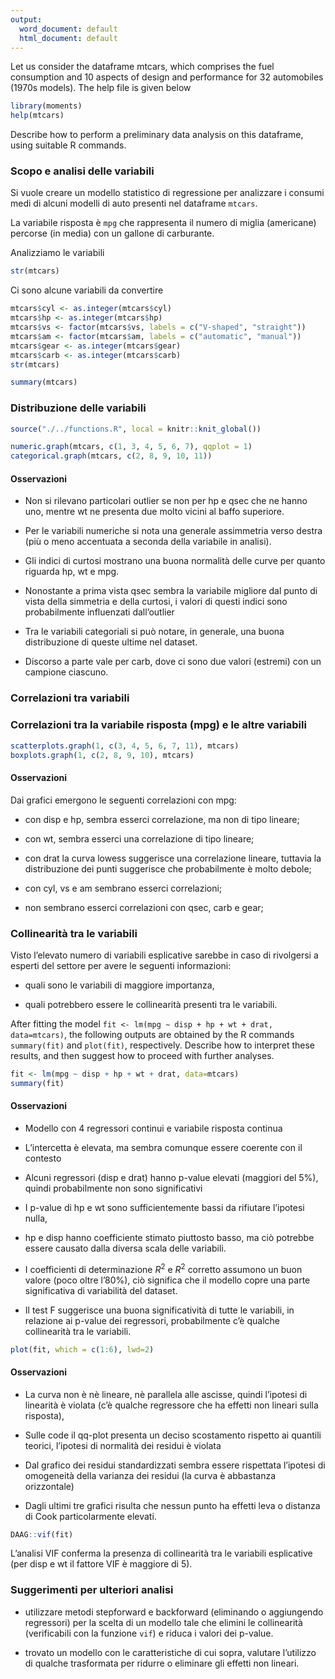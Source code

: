 ```yaml
---
output:
  word_document: default
  html_document: default
---
```


Let us consider the dataframe mtcars, which comprises the fuel
consumption and 10 aspects of design and performance for 32 automobiles
(1970s models). The help file is given below

```r
library(moments)
help(mtcars)
```

Describe how to perform a preliminary data analysis on this dataframe,
using suitable R commands.

### Scopo e analisi delle variabili

Si vuole creare un modello statistico di regressione per analizzare i consumi 
medi di alcuni modelli di auto presenti nel dataframe `mtcars`.

La variabile risposta è `mpg` che rappresenta il numero di miglia (americane)
percorse (in media) con un gallone di carburante.

Analizziamo le variabili
```r
str(mtcars)
```

Ci sono alcune variabili da convertire
```r
mtcars$cyl <- as.integer(mtcars$cyl)
mtcars$hp <- as.integer(mtcars$hp)
mtcars$vs <- factor(mtcars$vs, labels = c("V-shaped", "straight"))
mtcars$am <- factor(mtcars$am, labels = c("automatic", "manual"))
mtcars$gear <- as.integer(mtcars$gear)
mtcars$carb <- as.integer(mtcars$carb)
str(mtcars)
```
```r
summary(mtcars)
```

### Distribuzione delle variabili
```r
source("./../functions.R", local = knitr::knit_global())

numeric.graph(mtcars, c(1, 3, 4, 5, 6, 7), qqplot = 1)
categorical.graph(mtcars, c(2, 8, 9, 10, 11))
```
#### Osservazioni

-   Non si rilevano particolari outlier se non per hp e qsec che ne hanno uno,
    mentre wt ne presenta due molto vicini al baffo superiore.

-   Per le variabili numeriche si nota una generale assimmetria verso destra
    (più o meno accentuata a seconda della variabile in analisi).

-   Gli indici di curtosi mostrano una buona normalità delle curve per quanto
    riguarda hp, wt e mpg. 
    
-   Nonostante a prima vista qsec sembra la variabile migliore dal punto di vista della
    simmetria e della curtosi, i valori di questi indici sono probabilmente
    influenzati dall'outlier

-   Tra le variabili categoriali si può notare, in generale, una buona distribuzione
    di queste ultime nel dataset.

-   Discorso a parte vale per carb, dove ci sono due valori (estremi) con un 
    campione ciascuno.
    
### Correlazioni tra variabili

### Correlazioni tra la variabile risposta (mpg) e le altre variabili
```r
scatterplots.graph(1, c(3, 4, 5, 6, 7, 11), mtcars)
boxplots.graph(1, c(2, 8, 9, 10), mtcars)
```
#### Osservazioni
Dai grafici emergono le seguenti correlazioni con mpg:
    
*   con disp e hp, sembra esserci correlazione, ma non di tipo lineare;
    
*   con wt, sembra esserci una correlazione di tipo lineare;

*   con drat la curva lowess suggerisce una correlazione lineare, 
    tuttavia la distribuzione dei punti suggerisce che probabilmente è molto debole;

*   con cyl, vs e am sembrano esserci correlazioni;
    
*   non sembrano esserci correlazioni con qsec, carb e gear;

### Collinearità tra le variabili
Visto l'elevato numero di variabili esplicative sarebbe in caso di rivolgersi a
esperti del settore per avere le seguenti informazioni:

-   quali sono le variabili di maggiore importanza,

-   quali potrebbero essere le collinearità presenti tra le variabili.


After fitting the model
`fit <- lm(mpg ∼ disp + hp + wt + drat, data=mtcars)`, the following
outputs are obtained by the R commands `summary(fit)` and `plot(fit)`,
respectively.
Describe how to interpret these results, and then suggest how to proceed
with further analyses.

```r
fit <- lm(mpg ~ disp + hp + wt + drat, data=mtcars)
summary(fit)
```
#### Osservazioni

-   Modello con 4 regressori continui e variabile risposta continua

-   L'intercetta è elevata, ma sembra comunque essere coerente con il contesto

-   Alcuni regressori (disp e drat) hanno p-value elevati (maggiori del 5%), 
    quindi probabilmente non sono significativi

-   I p-value di hp e wt sono sufficientemente bassi da rifiutare l'ipotesi nulla,

-   hp e disp hanno coefficiente stimato piuttosto basso, ma ciò potrebbe essere causato
    dalla diversa scala delle variabili.

-   I coefficienti di determinazione $R^2$ e $R^2$ corretto assumono un buon valore
    (poco oltre l'80%), ciò significa che il modello copre una parte significativa di
    variabilità del dataset.
    
-   Il test F suggerisce una buona significatività di tutte le variabili,
    in relazione ai p-value dei regressori, probabilmente c'è qualche collinearità
    tra le variabili.

```r
plot(fit, which = c(1:6), lwd=2)
```

#### Osservazioni

-   La curva non è nè lineare, nè parallela alle ascisse, quindi l'ipotesi di linearità
    è violata (c'è qualche regressore che ha effetti non lineari sulla risposta),

-   Sulle code il qq-plot presenta un deciso scostamento rispetto ai quantili teorici,
    l'ipotesi di normalità dei residui è violata
    
-   Dal grafico dei residui standardizzati sembra essere rispettata l'ipotesi di
    omogeneità della varianza dei residui (la curva è abbastanza orizzontale)

-   Dagli ultimi tre grafici risulta che nessun punto ha effetti leva o distanza di
    Cook particolarmente elevati.
    
```r
DAAG::vif(fit)
```
L'analisi VIF conferma la presenza di collinearità tra le variabili esplicative
(per disp e wt il fattore VIF è maggiore di 5).


### Suggerimenti per ulteriori analisi

-   utilizzare metodi stepforward e backforward (eliminando o aggiungendo regressori)
    per la scelta di un modello tale che elimini le collinearità (verificabili 
    con la funzione `vif`) e riduca i valori dei p-value.

-   trovato un modello con le caratteristiche di cui sopra, valutare l'utilizzo di
    qualche trasformata per ridurre o eliminare gli effetti non lineari.